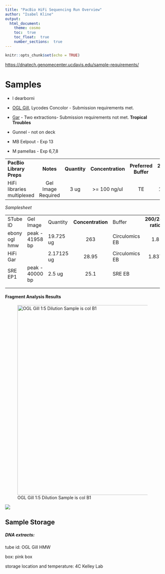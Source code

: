 ```yaml
---
title: "PacBio HiFi Sequencing Run Overview"
author: "Isabel Kline"
output:  
  html_document:
    theme: cosmo
    toc:  true
    toc_float:  true
    number_sections:  true
---
```


```r
knitr::opts_chunk$set(echo = TRUE)
```

<https://dnatech.genomecenter.ucdavis.edu/sample-requirements/>

# Samples 

-   l dearborni

-   [OGL Gill](https://isabel-kline.github.io/Kelley_Lab_Notebook/OGL_Gill_HMW.html), Lycodes Concolor - Submission requirements met.

-   [Gar](https://isabel-kline.github.io/Kelley_Lab_Notebook/Gar_HMW.html) - Two extractions- Submission requirements not met. **Tropical Troubles**

-   Gunnel - not on deck

-   MB Eelpout - Exp 13

-   M pamellas - Exp 6,7,8

|                            |                    |              |                   |                      |                   |                   |
|:----------|:---------:|:---------:|:---------:|:---------:|:---------:|:---------:|
| **PacBio Library Preps**   |     **Notes**      | **Quantity** | **Concentration** | **Preferred Buffer** | **260/280 ratio** | **260/230 ratio** |
| HiFi libraries multiplexed | Gel Image Required |     3 ug     |   \>= 100 ng/ul   |          TE          |      1.8-2.0      |        \>2        |

*Samplesheet*

|               |                 |            |                   |                |                   |                   |
|-----------|-----------|-----------|:---------:|-----------|:---------:|:---------:|
| STube ID      | Gel Image       | Quantity   | **Concentration** | Buffer         | **260/280 ratio** | **260/230 ratio** |
| ebony ogl hmw | peak - 41958 bp | 19.725 ug  |        263        | Circulomics EB |        1.8        |        2.1        |
| HiFi Gar      |                 | 2.17125 ug |       28.95       | Circulomics EB |       1.837       |       1.27        |
| SRE EP1       | peak - 40000 bp | 2.5 ug     |       25.1        | SRE EB         |                   |                   |
|               |                 |            |                   |                |                   |                   |
|               |                 |            |                   |                |                   |                   |

#### Fragment Analysis Results

![OGL Gill 1:5 Dilution Sample is col B1](images/240419_Ebony_OGL_Gar_Tapestation.jpg){width="617"}

![](images/240419_Ebony_OGL_1_5_Tapestation.png)

## Sample Storage

##### DNA extracts:

tube id: OGL Gill HMW

box: pink box

storage location and temperature: 4C Kelley Lab

